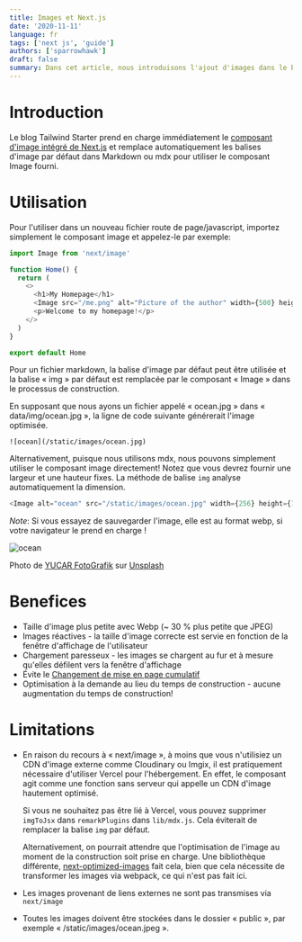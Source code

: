 ```yaml
---
title: Images et Next.js
date: '2020-11-11'
language: fr
tags: ['next js', 'guide']
authors: ['sparrowhawk']
draft: false
summary: Dans cet article, nous introduisons l'ajout d'images dans le blog de démarrage tailwind ainsi que les avantages et les limites du composant next/image.
---
```


# Introduction

Le blog Tailwind Starter prend en charge immédiatement le [composant d'image intégré de Next.js](https://nextjs.org/docs/api-reference/next/image) et remplace automatiquement les balises d'image par défaut dans Markdown ou mdx pour utiliser le composant Image fourni.

# Utilisation

Pour l'utiliser dans un nouveau fichier route de page/javascript, importez simplement le composant image et appelez-le par exemple:

```js
import Image from 'next/image'

function Home() {
  return (
    <>
      <h1>My Homepage</h1>
      <Image src="/me.png" alt="Picture of the author" width={500} height={500} />
      <p>Welcome to my homepage!</p>
    </>
  )
}

export default Home
```

Pour un fichier markdown, la balise d'image par défaut peut être utilisée et la balise « img » par défaut est remplacée par le composant « Image » dans le processus de construction.

En supposant que nous ayons un fichier appelé « ocean.jpg » dans « data/img/ocean.jpg », la ligne de code suivante générerait l'image optimisée.

```
![ocean](/static/images/ocean.jpg)
```

Alternativement, puisque nous utilisons mdx, nous pouvons simplement utiliser le composant image directement! Notez que vous devrez fournir une largeur et une hauteur fixes. La méthode de balise `img` analyse automatiquement la dimension.

```js
<Image alt="ocean" src="/static/images/ocean.jpg" width={256} height={128} />
```

_Note_: Si vous essayez de sauvegarder l'image, elle est au format webp, si votre navigateur le prend en charge !

![ocean](/static/images/ocean.jpeg)

Photo de [YUCAR FotoGrafik](https://unsplash.com/@yucar?utm_source=unsplash&utm_medium=referral&utm_content=creditCopyText)
sur [Unsplash](https://unsplash.com/s/photos/sea?utm_source=unsplash&utm_medium=referral&utm_content=creditCopyText)

# Benefices

- Taille d'image plus petite avec Webp (~ 30 % plus petite que JPEG)
- Images réactives - la taille d'image correcte est servie en fonction de la fenêtre d'affichage de l'utilisateur
- Chargement paresseux - les images se chargent au fur et à mesure qu'elles défilent vers la fenêtre d'affichage
- Évite le [Changement de mise en page cumulatif](https://web.dev/cls/)
- Optimisation à la demande au lieu du temps de construction - aucune augmentation du temps de construction!


# Limitations

- En raison du recours à « next/image », à moins que vous n'utilisiez un CDN d'image externe comme Cloudinary ou Imgix, il est pratiquement nécessaire d'utiliser Vercel pour l'hébergement. En effet, le composant agit comme une fonction sans serveur qui appelle un CDN d'image hautement optimisé.

   Si vous ne souhaitez pas être lié à Vercel, vous pouvez supprimer `imgToJsx` dans `remarkPlugins` dans `lib/mdx.js`. Cela éviterait de remplacer la balise `img` par défaut.

   Alternativement, on pourrait attendre que l'optimisation de l'image au moment de la construction soit prise en charge. Une bibliothèque différente, [next-optimized-images](https://github.com/cyrilwanner/next-optimized-images) fait cela, bien que cela nécessite de transformer les images via webpack, ce qui n'est pas fait ici.

- Les images provenant de liens externes ne sont pas transmises via `next/image`
- Toutes les images doivent être stockées dans le dossier « public », par exemple « /static/images/ocean.jpeg ».